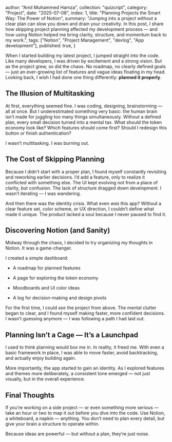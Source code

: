   author: "Amil Muhammed Hamza",
  collection: "quizcript",
  category: "Project",
  date: "2025-07-08",
  index: 1,
  title: "Planning Projects the Smart Way: The Power of Notion",
  summary: "Jumping into a project without a clear plan can slow you down and drain your creativity. In this post, I share how skipping project planning affected my development process — and how using Notion helped me bring clarity, structure, and momentum back to my work.",
  tags: ["Notion", "Project Management", "devlog", "App development"],
  published: true,
}


When I started building my latest project, I jumped straight into the code. Like many developers, I was driven by excitement and a strong vision. But as the project grew, so did the chaos. No roadmap, no clearly defined goals — just an ever-growing list of features and vague ideas floating in my head. Looking back, I wish I had done one thing differently: **planned it properly**.

## The Illusion of Multitasking

At first, everything seemed fine. I was coding, designing, brainstorming — all at once. But I underestimated something very basic: the human brain isn’t made for juggling too many things simultaneously. Without a defined plan, every small decision turned into a mental tax. What should the token economy look like? Which features should come first? Should I redesign this button or finish authentication?

I wasn’t multitasking. I was burning out.

## The Cost of Skipping Planning

Because I didn’t start with a proper plan, I found myself constantly revisiting and reworking earlier decisions. I’d add a feature, only to realize it conflicted with something else. The UI kept evolving not from a place of clarity, but confusion. The lack of structure dragged down development. I wasn’t iterating — I was wandering.

And then there was the identity crisis. What even _was_ this app? Without a clear feature set, color scheme, or UX direction, I couldn’t define what made it unique. The product lacked a soul because I never paused to find it.

## Discovering Notion (and Sanity)

Midway through the chaos, I decided to try organizing my thoughts in Notion. It was a game-changer.

I created a simple dashboard:

- A roadmap for planned features

- A page for exploring the token economy

- Moodboards and UI color ideas

- A log for decision-making and design pivots

For the first time, I could _see_ the project from above. The mental clutter began to clear, and I found myself making faster, more confident decisions. I wasn’t guessing anymore — I was following a path I had laid out.

## Planning Isn’t a Cage — It’s a Launchpad

I used to think planning would box me in. In reality, it freed me. With even a basic framework in place, I was able to move faster, avoid backtracking, and actually enjoy building again.

More importantly, the app started to gain an identity. As I explored features and themes more deliberately, a consistent tone emerged — not just visually, but in the overall experience.

## Final Thoughts

If you’re working on a side project — or even something more serious — take an hour or two to map it out before you dive into the code. Use Notion, a whiteboard, a napkin — anything. You don’t need to plan every detail, but give your brain a structure to operate within.

Because ideas are powerful — but without a plan, they’re just noise.



